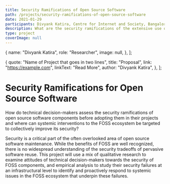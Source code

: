 ```yaml
---
title: Security Ramifications of Open Source Software
path: /projects/security-ramifications-of-open-source-software
date: 2021-01-29
participants: Divyank Katira, Centre for Internet and Society, Bangalore
description: What are the security ramifications of the extensive use of open-source software in modern software supply chains & how can security be improved?
type: project
coverImage: null
---
```


  {
    name: "Divyank Katira",
    role: "Researcher",
    image: null,
  },
];

  {
    quote: "Name of Project that goes in two lines",
    title: "Proposal",
    link: "https://example.com",
    linkText: "Read More",
    author: "Divyank Katira",
  },
];

# Security Ramifications for Open Source Software

How do technical decision-makers assess the security ramifications of open source software components before adopting them in their projects and where can systemic interventions to the FOSS ecosystem be targeted to collectively improve its security?

Security is a critical part of the often overlooked area of open source software maintenance. While the benefits of FOSS are well recognized, there is no widespread understanding of the security tradeoffs of pervasive software reuse. This project will use a mix of qualitative research to examine attitudes of technical decision-makers towards the security of FOSS components, and empirical analysis to study their security failures at an infrastructural level to identify and proactively respond to systemic issues in the FOSS ecosystem that underpin these failures.
